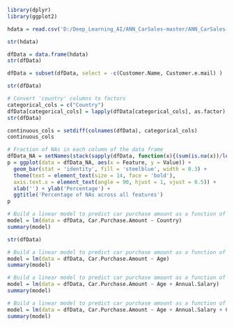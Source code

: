 ```r
library(dplyr)
library(ggplot2)
```
```r
hdata = read.csv('D:/Deep_Learning_AI/ANN_CarSales-master/ANN_CarSales-master/Car_Purchasing_Data.csv', header = TRUE)
```

```r
str(hdata)
```

```r
dfData = data.frame(hdata)
str(dfData)
```

```r
dfData = subset(dfData, select = -c(Customer.Name, Customer.e.mail) )
```

```r
str(dfData)
```
```r
# Convert 'country' columns to factors
categorical_cols = c("Country")
dfData[categorical_cols] = lapply(dfData[categorical_cols], as.factor)
str(dfData)
```

```r
continuous_cols = setdiff(colnames(dfData), categorical_cols)
continuous_cols
```
```r
# Fraction of NAs in each column of the data frame
dfData_NA = setNames(stack(sapply(dfData, function(x){(sum(is.na(x))/length(x))*100}))[2:1], c('Feature','Value'))
p = ggplot(data = dfData_NA, aes(x = Feature, y = Value)) +
  geom_bar(stat = 'identity', fill = 'steelblue', width = 0.3) +
  theme(text = element_text(size = 14, face = 'bold'),
  axis.text.x = element_text(angle = 90, hjust = 1, vjust = 0.5)) +
  xlab('') + ylab('Percentage') +
  ggtitle('Percentage of NAs across all features')
p
```


```r
# Build a linear model to predict car purchase amount as a function of country
model = lm(data = dfData, Car.Purchase.Amount ~ Country)
summary(model)
```

```r
str(dfData)
```


```r
# Build a linear model to predict car purchase amount as a function of age
model = lm(data = dfData, Car.Purchase.Amount ~ Age)
summary(model)
```

```r
# Build a linear model to predict car purchase amount as a function of age and Annual Salary
model = lm(data = dfData, Car.Purchase.Amount ~ Age + Annual.Salary)
summary(model)
```
```r
# Build a linear model to predict car purchase amount as a function of all features
model = lm(data = dfData, Car.Purchase.Amount ~ Age + Annual.Salary + Credit.Card.Debt + Net.Worth)
summary(model)
```

